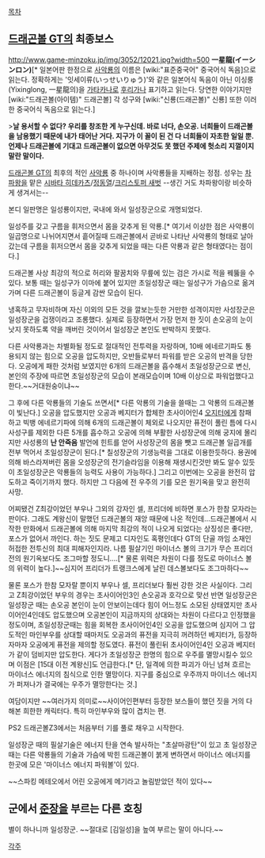[[목차]]
== [[드래곤볼 GT]]의 최종보스 ==
http://www.game-minzoku.jp/img/3052/12021.jpg?width=500
'''一星龍(イーシンロン)'''[* 일본어판 한정으로 [[사악룡]]의 이름은 [wiki:"표준중국어" 중국어식 독음]으로 읽는다. 정확하게는 '잇세이류(いっせいりゅう)'와 같은 일본어식 독음이 아닌 이싱룽(Yixinglong, 一星龍의)을 [[가타카나]]로 [[후리가나]] 표기하고 읽는다. 당연한 이야기지만 [wiki:"드래곤볼(아이템)" 드래곤볼] 각 성구와 [wiki:"신룡(드래곤볼)" 신룡] 또한 이러한 중국어식 독음으로 읽는다.]

>'''날 용서할 수 없다? 우리를 창조한 게 누구신데. 바로 너다, 손오공. 너희들이 드래곤볼을 남용했기 때문에 내가 태어난 거다. 지구가 이 꼴이 된 건 다 너희들이 자초한 일일 뿐. 언제나 드래곤볼에 기대고 드래곤볼이 없으면 아무것도 못 했던 주제에 헛소리 지껄이지 말란 말이다.'''

[[드래곤볼 GT]]의 최후의 적인 [[사악룡]] 중 하나이며 사악룡들을 지배하는 정점. 성우는 [[차파왕]]을 맡은 [[시바타 히데카츠]]/[[정동열]]/[[크리스토퍼 새벗]] --생긴 거도 차파왕이랑 비슷하게 생겨서는--

본디 일판명은 일성룡이지만, 국내에 와서 일성장군으로 개명되었다.

일성주를 갖고 구름을 휘저으면서 몸을 갖추게 된 악룡.[* 여기서 이상한 점은 사악룡이 일곱명으로 나뉘어지면서 흩어질때 드래곤볼에서 곧바로 나타난 사악룡의 형태로 날아갔는데 구름을 휘저으면서 몸을 갖추게 되었을 때는 다른 악룡과 같은 형태였다는 점이다.]

드래곤볼 사상 최강의 적으로 허리와 팔꿈치와 무릎에 있는 검은 가시로 적을 꿰뚫을 수 있다. 보통 때는 일성구가 이마에 붙어 있지만 초일성장군 때는 일성구가 가슴으로 옮겨가며 다른 드래곤볼이 둥글게 감싼 모습이 된다.

냉혹하고 무자비하며 자신 이외의 모든 것을 깔보는듯한 거만한 성격이지만 사성장군은 일성장군을 겁쟁이라고 조롱했다. 실제로 등장하면서 가장 먼저 한 짓이 손오공의 눈이 낫지 못하도록 약을 깨버린 것이어서 일성장군 본인도 반박하지 못했다.

다른 사악룡과는 차별화될 정도로 절대적인 전투력을 자랑하며, 10배 에네르기파도 통용되지 않는 힘으로 오공을 압도하지만, 오반들로부터 파워를 받은 오공의 반격을 당한다. 오공에게 패한 것처럼 보였지만 6개의 드래곤볼을 흡수해서 초일성장군으로 변신, 본인의 주장에 따르면 초일성장군의 모습이 본래모습이며 10배 이상으로 파워업했다고 한다.~~거대원숭이냐~~

그 후에 다른 악룡들의 기술도 쓰면서[* 다른 악룡의 기술을 쓸때는 그 악룡의 드래곤볼이 빛난다.] 오공을 압도했지만 오공과 베지터가 합체한 초사이어인4 [[오지터]]에게 참패하고 빅뱅 에네르기파에 의해 6개의 드래곤볼이 체외로 나오지만 퓨전이 풀린 틈에 다시 사성구를 제외한 다른 5개를 흡수하고 오공에 의해 부활한 사성장군에 의해 궁지에 몰리지만 사성룡의 '''난 안죽음''' 발언에 힌트를 얻어 사성장군의 몸을 뺏고 드래곤볼 일곱개를 전부 먹어서 초일성장군이 된다.[* 칠성장군의 기생능력을 그대로 이용한듯하다. 용권에 의해 바스라져버린 몸을 오성장군의 전기슬라임을 이용해 재생시킨것만 봐도 알수 있듯이 초일성장군은 악룡들의 능력도 사용이 가능하다.] 그리고 이번에는 오공을 완전히 압도하고 죽이기까지 했다. 하지만 그 다음에 전 우주의 기를 모은 원기옥을 맞고 완전히 사망.

어찌됐건 Z최강이었던 부우나 그외의 강자인 셀, 프리더에 비하면 포스가 한참 모자라는 판이다. 그래도 계왕신이 말했던 드래곤볼의 재앙 때문에 나온 적인데...드래곤볼에서 시작한 만화에서 드래곤볼에 의해 마지막 최강의 적이 나오게 되었다는 상징성은 좋다만, 포스가 없어서 까인다. 하는 짓도 문제고 디자인도 혹평인데다 GT의 단골 까임 소재인 허접한 전투신의 최대 피해자인지라. 나름 필살기인 마이너스 볼의 크기가 무슨 프리더전의 원기옥보다도 조그마할 정도니….[* 물론 위력은 차원이 다를 정도로 마이너스 볼의 위력이 높다.]~~심지어 프리더가 트랭크스에게 날린 데스볼보다도 조그마하다~~

물론 포스가 한참 모자랄 뿐이지 부우나 셀, 프리더보다 훨씬 강한 것은 사실이다. 그리고 Z최강이었던 부우의 경우는 초사이어인3인 손오공과 호각으로 맞선 반면 일성장군은 일성장군 때는 손오공 본인이 눈이 안보이는데다 힘이 어느정도 소모된 상태였지만 초사이어인4인데도 압도했으며 오공본인이 지금까지의 상대와는 차원이 다르다고 인정했을 정도이며, 초일성장군때는 힘을 회복한 초사이어인4인 오공을 압도했으며 심지어 그 압도적인 마인부우를 상대할 때마저도 오공과의 퓨전을 지극히 꺼려하던 베지터가, 등장하자마자 오공에게 퓨전을 제의할 정도였다. 퓨전이 풀린뒤 초사이어인4인 오공과 베지터가 같이 덤비지만 압도한다. 게다가 초일성장군 한명의 힘으로 우주를 멸망시킬수 있으며 이점은 [15대 이전 계왕신]도 언급한다.[* 단, 일격에 의한 파괴가 아닌 넘쳐 흐르는 마이너스 에너지의 침식으로 인한 멸망이다. 지구를 중심으로 우주까지 마이너스 에너지가 퍼져나가 결국에는 우주가 멸망한다는 것.]

여담이지만 ~~여러가지 의미로~~사이어인편부터 등장한 보스들이 했던 짓을 거의 다 해본 희한한 캐릭터다. 특히 마인부우와 많이 겹치는 편.

PS2 드래곤볼Z3에서는 처음부터 기를 풀로 채우고 시작한다. 

일성장군 때의 필살기술은 에너지 탄을 연속 발사하는 "초살마광탄"이 있고 초 일성장군때는 다른 악룡들의 기술과 가슴에 박힌 드래곤볼이 붉게 변하면서 마이너스 에너지를 한곳에 모은 '마이너스 에너지 파워볼'이 있다.

~~스파킹 메테오에서 어린 오공에게 메기라고 놀림받았던 적이 있다~~

== 군에서 [[준장]]을 부르는 다른 호칭 ==
별이 하나니까 일성장군.
~~절대로 [김일성]을 높여 부르는 말이 아니다.~~

[[각주]]
